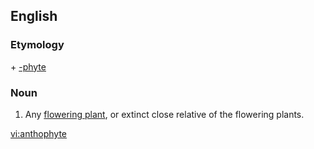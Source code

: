 ==English==

===Etymology===
{{etyl|grc}} {{term|ἄνθος||flower}} + [[-phyte]]

===Noun===
{{en-noun}}

# Any [[flowering plant]], or extinct close relative of the flowering plants.

[[vi:anthophyte]]